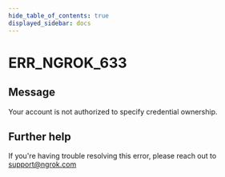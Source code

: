 ```yaml
---
hide_table_of_contents: true
displayed_sidebar: docs
---
```



# ERR_NGROK_633

## Message

Your account is not authorized to specify credential ownership.

<ErrorDetails error="err_ngrok_633" />

## Further help

If you're having trouble resolving this error, please reach out to [support@ngrok.com](mailto:support@ngrok.com?subject=Help%20with%20ERR_NGROK_633)
